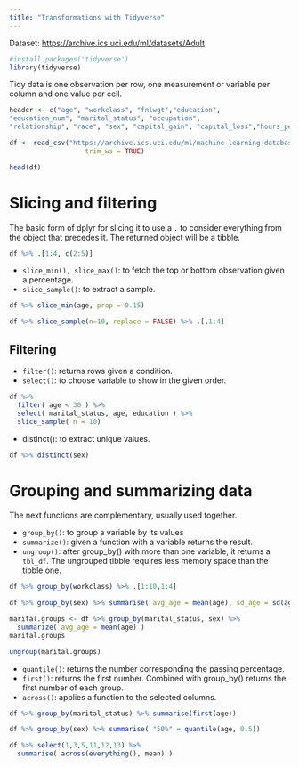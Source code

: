 ```yaml
---
title: "Transformations with Tidyverse"
---
```


Dataset: <https://archive.ics.uci.edu/ml/datasets/Adult>

```r
#install.packages('tidyverse')
library(tidyverse)
```

Tidy data is one observation per row, one measurement or variable per column and one value per cell.

```r
header <- c("age", "workclass", "fnlwgt","education",
"education_num", "marital_status", "occupation",
"relationship", "race", "sex", "capital_gain", "capital_loss","hours_per_week", "native_country", "target")

df <- read_csv("https://archive.ics.uci.edu/ml/machine-learning-databases/adult/adult.data", col_names = header, 
                   trim_ws = TRUE)

head(df)
```

# Slicing and filtering

The basic form of dplyr for slicing it to use a `.` to consider everything from the object that precedes it. The returned object will be a tibble.

```r
df %>% .[1:4, c(2:5)]
```

-   `slice_min(), slice_max()`: to fetch the top or bottom observation given a percentage.
-   `slice_sample()`: to extract a sample.

```r
df %>% slice_min(age, prop = 0.15)
```

```r
df %>% slice_sample(n=10, replace = FALSE) %>% .[,1:4]
```

## Filtering

-   `filter()`: returns rows given a condition.
-   `select()`: to choose variable to show in the given order.

```r
df %>%
  filter( age < 30 ) %>%
  select( marital_status, age, education ) %>%
  slice_sample( n = 10)
```

-   distinct(): to extract unique values.

```r
df %>% distinct(sex) 
```

# Grouping and summarizing data

The next functions are complementary, usually used together.

-   `group_by()`: to group a variable by its values
-   `summarize()`: given a function with a variable returns the result.
-   `ungroup()`: after group_by() with more than one variable, it returns a `tbl_df`. The ungrouped tibble requires less memory space than the tibble one.

```r
df %>% group_by(workclass) %>% .[1:10,1:4]
```

```r
df %>% group_by(sex) %>% summarise( avg_age = mean(age), sd_age = sd(age))
```

```r
marital.groups <- df %>% group_by(marital_status, sex) %>%
  summarize( avg_age = mean(age) )
marital.groups
```

```r
ungroup(marital.groups)
```

-   `quantile()`: returns the number corresponding the passing percentage.
-   `first()`: returns the first number. Combined with group_by() returns the first number of each group.
-   `across()`: applies a function to the selected columns.

```r
df %>% group_by(marital_status) %>% summarise(first(age))
```

```r
df %>% group_by(sex) %>% summarise( "50%" = quantile(age, 0.5))
```

```r
df %>% select(1,3,5,11,12,13) %>%
  summarise( across(everything(), mean) )
```
